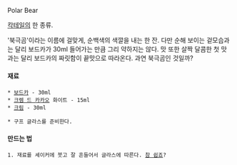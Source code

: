 Polar Bear

[[칵테일]]의 한 종류.

'북극곰'이라는 이름에 걸맞게, 순백색의 색깔을 내는 한 잔.
다만 순해 보이는 겉모습과는 달리 보드카가 30ml 들어가는 만큼 그리 약하지는 않다. 맛 또한 살짝 달콤한 첫 맛과는 달리 보드카의 짜릿함이 끝맛으로 따라온다. 과연 북극곰인 것일까?

==== 재료 ====
 * [[보드카]] - 30ml
 * [[크렘 드 카카오]] 화이트 - 15ml
 * [[크림]] - 30ml

 * 구프 글라스를 준비한다.

==== 만드는 법 ====
 1. 재료를 셰이커에 붓고 잘 흔들어서 글라스에 따른다. [[참 쉽죠]]?
